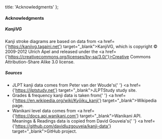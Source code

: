   title: 'Acknowledgments'
};

#### Acknowledgments

##### KanjiVG

Kanji stroke diagrams are based on data from
<a href={'https://kanjivg.tagaini.net'} target="_blank">KanjiVG</a>, which is copyright © 2009-2012
Ulrich Apel and released under the <a href={'https://creativecommons.org/licenses/by-sa/3.0/'}>Creative Commons Attribution-Share Alike 3.0</a> license.

##### Sources

- JLPT kanji data comes from Peter van der Woude&apos;s{' '}
<a href={'https://jlptstudy.net'} target="_blank">JLPTStudy</a> study site.
- Grades & frequency kanji data is taken from{' '}
<a href={'https://en.wikipedia.org/wiki/Kyōiku_kanji'} target="_blank">Wikipedia</a> page.
- Wanikani level data comes from <a href={'https://docs.api.wanikani.com'} target="_blank">Wanikani API</a>.
Meanings & Readings data is copied from David Gouveia&apos;s{' '}
<a href={'https://github.com/davidluzgouveia/kanji-data'} target="_blank">GitHub</a> project.
